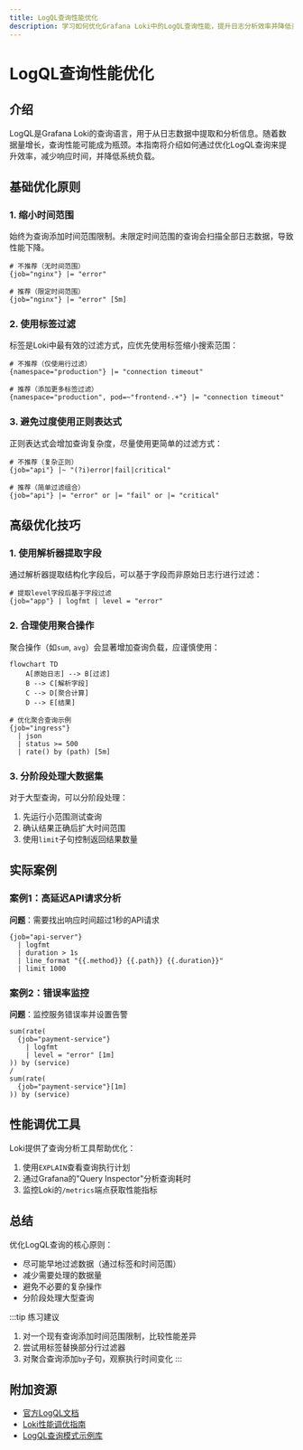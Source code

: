 ```yaml
---
title: LogQL查询性能优化
description: 学习如何优化Grafana Loki中的LogQL查询性能，提升日志分析效率并降低资源消耗。
---
```


# LogQL查询性能优化

## 介绍

LogQL是Grafana Loki的查询语言，用于从日志数据中提取和分析信息。随着数据量增长，查询性能可能成为瓶颈。本指南将介绍如何通过优化LogQL查询来提升效率，减少响应时间，并降低系统负载。

## 基础优化原则

### 1. 缩小时间范围

始终为查询添加时间范围限制。未限定时间范围的查询会扫描全部日志数据，导致性能下降。

```logql
# 不推荐（无时间范围）
{job="nginx"} |= "error"

# 推荐（限定时间范围）
{job="nginx"} |= "error" [5m]
```

### 2. 使用标签过滤

标签是Loki中最有效的过滤方式，应优先使用标签缩小搜索范围：

```logql
# 不推荐（仅使用行过滤）
{namespace="production"} |= "connection timeout"

# 推荐（添加更多标签过滤）
{namespace="production", pod=~"frontend-.+"} |= "connection timeout"
```

### 3. 避免过度使用正则表达式

正则表达式会增加查询复杂度，尽量使用更简单的过滤方式：

```logql
# 不推荐（复杂正则）
{job="api"} |~ "(?i)error|fail|critical"

# 推荐（简单过滤组合）
{job="api"} |= "error" or |= "fail" or |= "critical"
```

## 高级优化技巧

### 1. 使用解析器提取字段

通过解析器提取结构化字段后，可以基于字段而非原始日志行进行过滤：

```logql
# 提取level字段后基于字段过滤
{job="app"} | logfmt | level = "error"
```

### 2. 合理使用聚合操作

聚合操作（如`sum`, `avg`）会显著增加查询负载，应谨慎使用：

```mermaid
flowchart TD
    A[原始日志] --> B[过滤]
    B --> C[解析字段]
    C --> D[聚合计算]
    D --> E[结果]
```

```logql
# 优化聚合查询示例
{job="ingress"} 
  | json 
  | status >= 500 
  | rate() by (path) [5m]
```

### 3. 分阶段处理大数据集

对于大型查询，可以分阶段处理：

1. 先运行小范围测试查询
2. 确认结果正确后扩大时间范围
3. 使用`limit`子句控制返回结果数量

## 实际案例

### 案例1：高延迟API请求分析

**问题**：需要找出响应时间超过1秒的API请求

```logql
{job="api-server"} 
  | logfmt 
  | duration > 1s 
  | line_format "{{.method}} {{.path}} {{.duration}}"
  | limit 1000
```

### 案例2：错误率监控

**问题**：监控服务错误率并设置告警

```logql
sum(rate(
  {job="payment-service"} 
    | logfmt 
    | level = "error" [1m]
)) by (service)
/
sum(rate(
  {job="payment-service"}[1m]
)) by (service)
```

## 性能调优工具

Loki提供了查询分析工具帮助优化：

1. 使用`EXPLAIN`查看查询执行计划
2. 通过Grafana的"Query Inspector"分析查询耗时
3. 监控Loki的`/metrics`端点获取性能指标

## 总结

优化LogQL查询的核心原则：

- 尽可能早地过滤数据（通过标签和时间范围）
- 减少需要处理的数据量
- 避免不必要的复杂操作
- 分阶段处理大型查询

:::tip 练习建议
1. 对一个现有查询添加时间范围限制，比较性能差异
2. 尝试用标签替换部分行过滤器
3. 对聚合查询添加`by`子句，观察执行时间变化
:::

## 附加资源

- [官方LogQL文档](https://grafana.com/docs/loki/latest/logql/)
- [Loki性能调优指南](https://grafana.com/docs/loki/latest/operations/optimization/)
- [LogQL查询模式示例库](https://github.com/grafana/loki/tree/main/docs/sources/logql/examples)